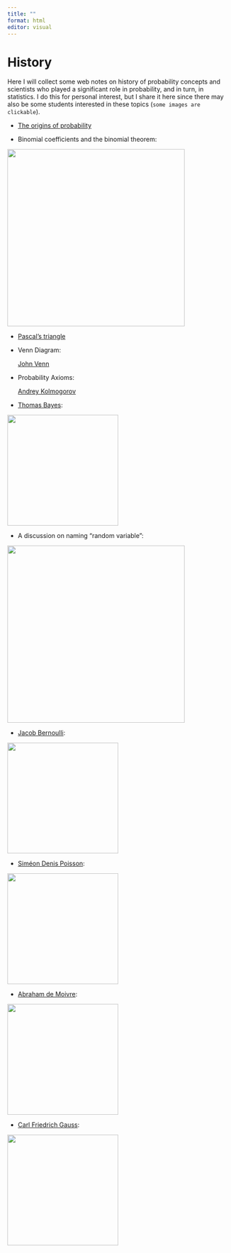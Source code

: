 ```yaml
---
title: ""
format: html
editor: visual
---
```


# History

Here I will collect some web notes on history of probability concepts and scientists who played a significant role in probability, and in turn, in statistics. I do this for personal interest, but I share it here since there may also be some students interested in these topics (`some images are clickable`).

-   [The origins of probability](https://timesofmalta.com/articles/the-origins-of-probability.684474)

-   Binomial coefficients and the binomial theorem:

[![](images/cardano.png){fig-align="center" width="400"}](https://twitter.com/HOS_ASA)

-   [Pascal's triangle](https://en.wikipedia.org/wiki/Pascal%27s_triangle)

-   Venn Diagram:

    [John Venn](https://en.wikipedia.org/wiki/John_Venn)

-   Probability Axioms:

    [Andrey Kolmogorov](https://en.wikipedia.org/wiki/Andrey_Kolmogorov)

-   [Thomas Bayes](https://tr.wikipedia.org/wiki/Thomas_Bayes):

[![](images/bayes.png){fig-align="center" width="250"}](https://tr.wikipedia.org/wiki/Thomas_Bayes)

-   A discussion on naming "random variable":

[![](images/randomvariable.png){fig-align="center" width="400"}](https://twitter.com/HOS_ASA/status/1590478240397021184)

-   [Jacob Bernoulli](https://en.wikipedia.org/wiki/Jacob_Bernoulli):

[![](images/bernoulli.png){fig-align="center" width="250"}](https://en.wikipedia.org/wiki/Jacob_Bernoulli)

-   [Siméon Denis Poisson](https://en.wikipedia.org/wiki/Sim%C3%A9on_Denis_Poisson):

[![](images/poisson.png){fig-align="center" width="250"}](https://en.wikipedia.org/wiki/Sim%C3%A9on_Denis_Poisson)

-   [Abraham de Moivre](https://mathshistory.st-andrews.ac.uk/Biographies/De_Moivre/):

[![](images/abraham.png){fig-align="center" width="250"}](https://mathshistory.st-andrews.ac.uk/Biographies/De_Moivre/)


-   [Carl Friedrich Gauss](https://en.wikipedia.org/wiki/Carl_Friedrich_Gauss):

[![](images/gauss.png){fig-align="center" width="250"}](https://en.wikipedia.org/wiki/Carl_Friedrich_Gauss)
